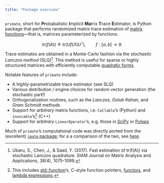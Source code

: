 ```yaml
---
title: "Package overview"
---
```


`primate`, short for **Pr**obabalistic **I**mplicit **Ma**trix **T**race **E**stimator, is Python package that performs randomized matrix trace estimation of [matrix functions](https://en.wikipedia.org/wiki/Analytic_function_of_a_matrix)---that is, matrices parameterized by functions:

$$ \mathrm{tr}(f(A)) \triangleq \mathrm{tr}(U f(\Lambda) U^{\intercal}), \quad \quad f : [a,b] \to \mathbb{R}$$

Trace estimates are obtained in a Monte-Carlo fashion via the _stochastic Lanczos method_ (SLQ)[^1]. This method is useful for sparse or highly structured matrices with efficiently computable [quadratic forms](https://en.wikipedia.org/wiki/Quadratic_form#Associated_symmetric_matrix).

Notable features of `primate` include:

- A highly-parametrizable trace estimator (see SLQ)
- Various distribution / engine choices for random vector generation (the stochastic part!)
- Orthogonalization routines, such as the _Lanczos_, _Golub Kahan_, and _Gram Schmidt_ methods
- Support for _arbitrary_ matrix functions, i.e. `Callable`'s (Python) and `invocable`'s[^2] (C++)
- Support for _arbitrary_ `LinearOperator`'s, e.g. those in [SciPy](https://docs.scipy.org/doc/scipy/reference/generated/scipy.sparse.linalg.LinearOperator.html#scipy-sparse-linalg-linearoperator) or [Pylops](https://pylops.readthedocs.io/en/stable/index.html)

Much of `primate`'s computational code was directly ported from the (excellent) [`imate` package](https://github.com/ameli/imate); for a a comparison of the two, see [here](imate_compare.qmd).

[^1]: Ubaru, S., Chen, J., & Saad, Y. (2017). Fast estimation of tr(f(A)) via stochastic Lanczos quadrature. SIAM Journal on Matrix Analysis and Applications, 38(4), 1075-1099.
[^2]: This includes [std::function](https://en.cppreference.com/w/cpp/utility/functional/function)'s, C-style function pointers, [functors](https://stackoverflow.com/questions/356950/what-are-c-functors-and-their-uses), and [lambda expressions](https://en.cppreference.com/w/cpp/language/lambda).